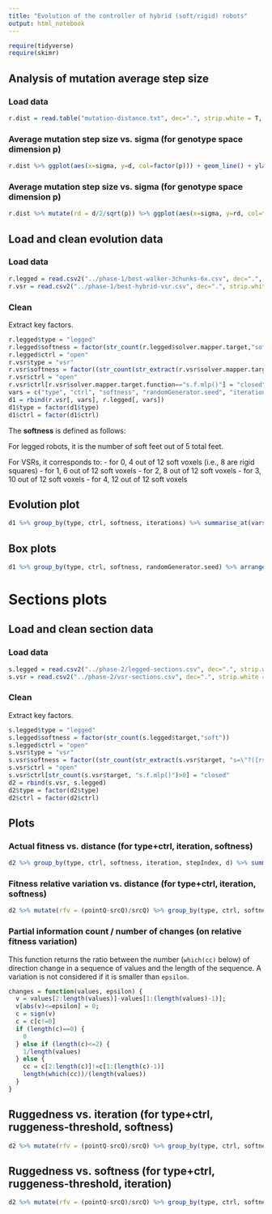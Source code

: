 ```yaml
---
title: "Evolution of the controller of hybrid (soft/rigid) robots"
output: html_notebook
---
```

```r
require(tidyverse)
require(skimr)
```

## Analysis of mutation average step size

### Load data
```r
r.dist = read.table("mutation-distance.txt", dec=".", strip.white = T, stringsAsFactors = T, header = T)
```

### Average mutation step size vs. sigma (for genotype space dimension p)
```r
r.dist %>% ggplot(aes(x=sigma, y=d, col=factor(p))) + geom_line() + ylab("Average mutation step size")
```
### Average mutation step size vs. sigma (for genotype space dimension p)
```r
r.dist %>% mutate(rd = d/2/sqrt(p)) %>% ggplot(aes(x=sigma, y=rd, col=factor(p))) + geom_line() + ylab("Average mutation rel. step size")
```

## Load and clean evolution data

### Load data
```r
r.legged = read.csv2("../phase-1/best-walker-3chunks-6x.csv", dec=".", strip.white = T, stringsAsFactors = T)
r.vsr = read.csv2("../phase-1/best-hybrid-vsr.csv", dec=".", strip.white = T, stringsAsFactors = T)
```

### Clean
Extract key factors.
```r
r.legged$type = "legged"
r.legged$softness = factor(str_count(r.legged$solver.mapper.target,"soft"))
r.legged$ctrl = "open"
r.vsr$type = "vsr"
r.vsr$softness = factor((str_count(str_extract(r.vsr$solver.mapper.target.body.shape, "s=\"?([rs.-]+)", group=1),"s")-4)/2)
r.vsr$ctrl = "open"
r.vsr$ctrl[r.vsr$solver.mapper.target.function=="s.f.mlp()"] = "closed"
vars = c("type", "ctrl", "softness", "randomGenerator.seed", "iterations", "evals", "best.fitness.s.task.l.xVelocity")
d1 = rbind(r.vsr[, vars], r.legged[, vars])
d1$type = factor(d1$type)
d1$ctrl = factor(d1$ctrl)
```

The **softness** is defined as follows:

For legged robots, it is the number of soft feet out of 5 total feet.

For VSRs, it corresponds to:
- for 0, 4 out of 12 soft voxels (i.e., 8 are rigid squares)
- for 1, 6 out of 12 soft voxels
- for 2, 8 out of 12 soft voxels
- for 3, 10 out of 12 soft voxels
- for 4, 12 out of 12 soft voxels

## Evolution plot

```r
d1 %>% group_by(type, ctrl, softness, iterations) %>% summarise_at(vars(best.fitness.s.task.l.xVelocity), list(Q1=~quantile(.,probs=0.25), median=median, Q3=~quantile(.,probs=0.75))) %>% ggplot(aes(iterations,median,col=softness)) + geom_line() + geom_ribbon(aes(ymin=Q1,ymax=Q3,fill=softness),alpha=0.2,color=NA) + facet_wrap(vars(type,ctrl), scales="free") + theme_light() + scale_color_brewer(palette="Set1") + scale_fill_brewer(palette="Set1") + ylab("vx")
```

## Box plots

```r
d1 %>% group_by(type, ctrl, softness, randomGenerator.seed) %>% arrange(iterations) %>% filter(row_number()==n()) %>% ungroup() %>% group_by(type, ctrl, softness) %>% ggplot(aes(x=softness,y=best.fitness.s.task.l.xVelocity)) + geom_boxplot() + facet_wrap(vars(type,ctrl), scales="free") + theme_light() + scale_color_brewer(palette="Set1") + scale_fill_brewer(palette="Set1") + ylab("vx")
```

# Sections plots

## Load and clean section data

### Load data
```r
s.legged = read.csv2("../phase-2/legged-sections.csv", dec=".", strip.white = T, stringsAsFactors = T, colClasses = c(NA, NA, NA, NA, NA, NA, NA, NA, "NULL"))
s.vsr = read.csv2("../phase-2/vsr-sections.csv", dec=".", strip.white = T, stringsAsFactors = T, colClasses = c(NA, NA, NA, NA, NA, NA, NA, NA, "NULL"))
```

### Clean
Extract key factors.
```r
s.legged$type = "legged"
s.legged$softness = factor(str_count(s.legged$target,"soft"))
s.legged$ctrl = "open"
s.vsr$type = "vsr"
s.vsr$softness = factor((str_count(str_extract(s.vsr$target, "s=\"?([rs.-]+)", group=1),"s")-4)/2)
s.vsr$ctrl = "open"
s.vsr$ctrl[str_count(s.vsr$target, "s.f.mlp()")>0] = "closed"
d2 = rbind(s.vsr, s.legged)
d2$type = factor(d2$type)
d2$ctrl = factor(d2$ctrl)
```

## Plots

### Actual fitness vs. distance (for type+ctrl, iteration, softness)
```r
d2 %>% group_by(type, ctrl, softness, iteration, stepIndex, d) %>% summarise_at(vars(pointQ), list(Q1=~quantile(.,probs=0.25), median=median, Q3=~quantile(.,probs=0.75))) %>% ggplot(aes(d,median,col=softness)) + geom_line() + geom_ribbon(aes(ymin=Q1,ymax=Q3,fill=softness),alpha=0.2,color=NA) + facet_grid(factor(iteration)~type+ctrl) + theme_light() + scale_color_brewer(palette="Set1") + scale_fill_brewer(palette="Set1") + ylab("vx")
```

### Fitness relative variation vs. distance (for type+ctrl, iteration, softness)
```r
d2 %>% mutate(rfv = (pointQ-srcQ)/srcQ) %>% group_by(type, ctrl, softness, iteration, stepIndex, d) %>% summarise_at(vars(rfv), list(Q1=~quantile(.,probs=0.25), median=median, Q3=~quantile(.,probs=0.75))) %>% ggplot(aes(d,median,col=softness)) + geom_line() + geom_ribbon(aes(ymin=Q1,ymax=Q3,fill=softness),alpha=0.2,color=NA) + facet_grid(factor(iteration)~type+ctrl) + theme_light() + scale_color_brewer(palette="Set1") + scale_fill_brewer(palette="Set1")  + ylab("rfv")
```

### Partial information count / number of changes (on relative fitness variation)
This function returns the ratio between the number (`which(cc)` below) of direction change in a sequence of values and the length of the sequence.
A variation is not considered if it is smaller than `epsilon`.
```r
changes = function(values, epsilon) {
  v = values[2:length(values)]-values[1:(length(values)-1)];
  v[abs(v)<=epsilon] = 0;
  c = sign(v)
  c = c[c!=0]
  if (length(c)==0) {
    0
  } else if (length(c)<=2) {
    1/length(values)
  } else {
    cc = c[2:length(c)]!=c[1:(length(c)-1)]
    length(which(cc))/(length(values))
  }
}
```


## Ruggedness vs. iteration (for type+ctrl, ruggeness-threshold, softness)
```r
d2 %>% mutate(rfv = (pointQ-srcQ)/srcQ) %>% group_by(type, ctrl, softness, iteration, seed, dstIndex) %>% summarise_at(vars(rfv), list(c05=~changes(.,0.05), c10=~changes(.,0.10), c25=~changes(.,0.25), c50=~changes(.,0.50))) %>% pivot_longer(c(c05,c10,c25,c50)) %>% group_by(type, ctrl,softness,iteration,name) %>% summarise_at(vars(value), list(Q1=~quantile(.,probs=0.25), median=median, Q3=~quantile(.,probs=0.75))) %>% ggplot(aes(x=iteration,y=median,color=softness)) + geom_line()  + geom_ribbon(aes(ymin=Q1,ymax=Q3,fill=softness),alpha=0.2,color=NA) + facet_grid(name~type+ctrl)  + theme_light() + scale_color_brewer(palette="Set1") + scale_fill_brewer(palette="Set1") + ylab("ruggedness")
```

## Ruggedness vs. softness (for type+ctrl, ruggeness-threshold, iteration)
```r
d2 %>% mutate(rfv = (pointQ-srcQ)/srcQ) %>% group_by(type, ctrl, softness, iteration, seed, dstIndex) %>% summarise_at(vars(rfv), list(c05=~changes(.,0.05), c10=~changes(.,0.10), c25=~changes(.,0.25), c50=~changes(.,0.50))) %>% pivot_longer(c(c05,c10,c25,c50)) %>% group_by(type, ctrl,softness,iteration,name) %>% summarise_at(vars(value), list(Q1=~quantile(.,probs=0.25), median=median, Q3=~quantile(.,probs=0.75))) %>% ggplot(aes(x=as.numeric(softness),y=median,color=name)) + geom_line() + geom_ribbon(aes(ymin=Q1,ymax=Q3,fill=name),alpha=0.2,color=NA) + facet_grid(factor(iteration)~type+ctrl)  + theme_light() + scale_color_brewer(palette="Set1") + scale_fill_brewer(palette="Set1") + ylab("ruggedness")
```
